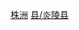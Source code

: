 {{Catnav|頁面分類|...|中国县份|中国各省县份|湖南省县份}}
{{Catnav|頁面分類|...|湖南行政区划|湖南省县级行政区|湖南省县份}}
{{Catnav|頁面分類|...|湖南市州|湖南地级市|株洲|株洲行政区划|株洲区县市}}
{{catmore|炎陵县|湖南省炎陵县}}

[[Category:湖南省县份|株洲]]
[[Category:株洲区县市|县/炎陵县]]